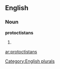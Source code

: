 ==English==

===Noun===
'''protoctistans'''

# {{plural of|[[protoctistan]]}}

[[Category:English plurals]]

[[ar:protoctistans]]